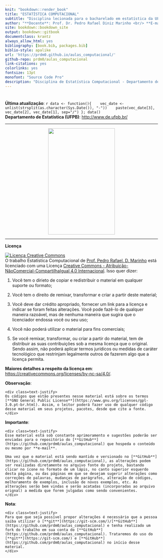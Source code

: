 ```yaml
--- 
knit: "bookdown::render_book"
title: "ESTATÍSTICA COMPUTACIONAL"
subtitle: "Disciplina lecionada para o bacharelado em estatística da UFPB"
author: "**Docente**: Prof. Dr. Pedro Rafael Diniz Marinho <br/> **E-mail**: <pedro.rafael.marinho@gmail.com> / <pedro@de.ufpb.br> <br/> **Perído Letivo**: 2019.1"
site: bookdown::bookdown_site
output: bookdown::gitbook
documentclass: krantz
always_allow_html: yes
bibliography: [book.bib, packages.bib]
biblio-style: apalike
url: 'https://prdm0.github.io/aulas_computacional/'
github-repo: prdm0/aulas_computacional
link-citations: yes
colorlinks: yes
fontsize: 13pt
monofont: "Source Code Pro"
description: "Disciplina de Estatística Computacional - Departamento de Estatística"
---
```



# {-}

**Última atualização**: `r data <- function(){
   vec_date <- unlist(strsplit(as.character(Sys.Date()), "-"))
   paste(vec_date[3], vec_date[2], vec_date[1], sep="/")
}; data()` <br/>
**Departamento de Estatística (UFPB)**: <http://www.de.ufpb.br/> 

---

<p align="center">
<img src="images/logo_livro.png" width="220" height="350"/>
</p>

---

**Licença**

<a rel="license" href="http://creativecommons.org/licenses/by-nc-sa/4.0/"><img alt="Licença Creative Commons" style="border-width:0" src="https://i.creativecommons.org/l/by-nc-sa/4.0/88x31.png" /></a><br />O trabalho <span xmlns:dct="http://purl.org/dc/terms/" property="dct:title">Estatística Computacional</span> de <a xmlns:cc="http://creativecommons.org/ns#" href="https://prdm0.github.io/aulas_computacional/" property="cc:attributionName" rel="cc:attributionURL">Prof. Pedro Rafael. D. Marinho</a> está licenciado com uma Licença <a rel="license" href="http://creativecommons.org/licenses/by-nc-sa/4.0/">Creative Commons - Atribuição-NãoComercial-CompartilhaIgual 4.0 Internacional</a>. Isso quer dizer:

1. Você tem o dirieto de copiar e redistribuir o material em qualquer suporte ou formato;

2. Você tem o direito de remixar, transformar e criar a partir deste material;

3. Você deve dar crédito apropriado, fornecer um link para a licença e indicar se foram feitas alterações. Você pode fazê-lo de qualquer maneira razoável, mas de nenhuma maneira que sugira  que o licenciador endossa você ou seu uso;

4. Você não poderá utilizar o material para fins comerciais;

5. Se você remixar, transformar, ou criar a partir do material, tem de distribuir as suas contribuições sob a mesma licença que o original. Sendo assim, não poderá aplicar termos jurídicos ou medidas de caráter tecnológico que restrinjam legalmente outros de fazerem algo que a licença permita. 

**Maiores detalhes a respeito da licença em**: <https://creativecommons.org/licenses/by-nc-sa/4.0/>.

**Observação**:

```block2
<div class=text-justify>
Os códigos que estão presentes nesse material está sobre os termos [**GNU General Public License**](https://www.gnu.org/licenses/gpl-3.0.pt-br.html). Assim, o leitor poderá fazer uso de qualquer código desse material em seus projetos, pacotes, desde que cite a fonte.
</div>
```
**Importante**:

```block2
<div class=text-justify>
Esse material está sob constante aprimoramento e sugestões poderão ser enviadas para o repositório do [**GitHub**](https://github.com/prdm0/aulas_computacional) que hospeda o conteúdo ou mesmo por **e-mail**. 

Uma vez que o material está sendo mantido e versionado no [**GitHub**](https://github.com/prdm0/aulas_computacional), as alterações podem ser realizadas diretamente no arquivo fonte do projeto, bastando clicar no ícone no formato de um lápis, no canto superior esquerdo desta página, ou das páginas em que se desejam sugerir alterações como correções de palavras, mudanças de parágrafos, alteração de códigos, melhoramento de exemplos, inclusão de novos exemplos, etc. As alterações serão bem vindas e serão acatadas (incorporadas ao arquivo orignal) a medida que forem julgadas como sendo convenientes.
</div>
```

**Nota**: 

```block2
<div class=text-justify>
Para que que seja possível propor alterações é necessário que a pessoa saiba utilizar o [**git**](https://git-scm.com/)/[**GitHub**](https://github.com/prdm0/aulas_computacional) e tenha realizado um fork do trabalho em sua conta do [**GitHub**](https://github.com/prdm0/aulas_computacional). Trataremos do uso do [**git**](https://git-scm.com/) e [**GitHub**](https://github.com/prdm0/aulas_computacional) no início desse material.
</div>
```



